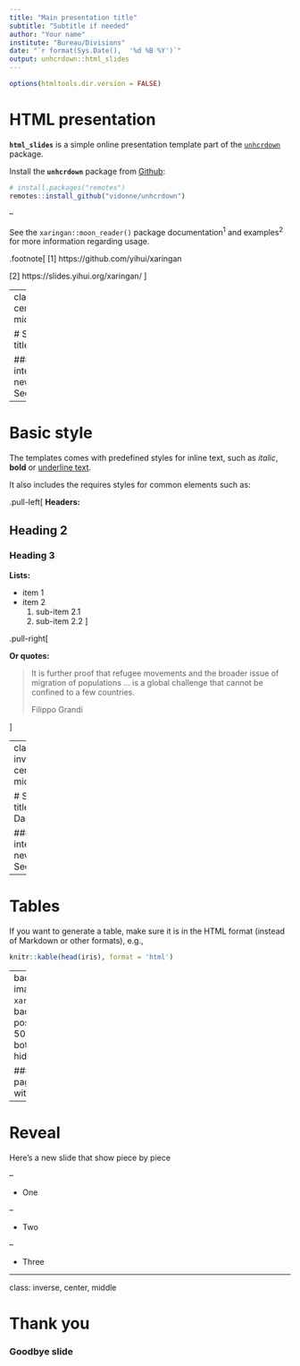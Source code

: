 ```yaml
---
title: "Main presentation title"
subtitle: "Subtitle if needed"
author: "Your name"
institute: "Bureau/Divisions"
date: "`r format(Sys.Date(),  '%d %B %Y')`"
output: unhcrdown::html_slides
---
```


```r
options(htmltools.dir.version = FALSE)
```

# HTML presentation

<i class="fa-solid fa-hands-holding-circle"></i>

**`html_slides`** is a simple online presentation template part of the [`unhcrdown`](https://github.com/vidonne/unhcrdown) package.

Install the **`unhcrdown`** package from [Github](https://github.com/vidonne/unhcrdown):

```r
# install.packages("remotes")
remotes::install_github("vidonne/unhcrdown")
```

--

See the `xaringan::moon_reader()` package documentation<sup>1</sup> and examples<sup>2</sup> for more information regarding usage.


.footnote[
[1] https://github.com/yihui/xaringan

[2] https://slides.yihui.org/xaringan/
]


---
class: center, middle

# Section title

### An interesting new Section

---

# Basic style

The templates comes with predefined styles for inline text, such as *italic*, **bold** or <u>underline text</u>.

It also includes the requires styles for common elements such as:

.pull-left[
**Headers:**

## Heading 2

### Heading 3

**Lists:**

* item 1
* item 2
    1. sub-item 2.1
    2. sub-item 2.2
]

.pull-right[

**Or quotes:**

> It is further proof that refugee movements and the broader issue of migration of populations ... is a global challenge that cannot be confined to a few countries.
>
> Filippo Grandi

]

---
class: inverse, center, middle

# Section title - Dark

### An interesting new Section

---

# Tables

If you want to generate a table, make sure it is in the HTML format (instead of Markdown or other formats), e.g.,

```r
knitr::kable(head(iris), format = 'html')
```

---
background-image: url(`r xaringan:::karl`)
background-position: 50% 50%
class: bottom, inverse, hide-logo

### Or a full page picture with no logo

---

# Reveal

Here's a new slide that show piece by piece

--

* One

--

* Two

--

* Three

---
class: inverse, center, middle

# Thank you

### Goodbye slide
